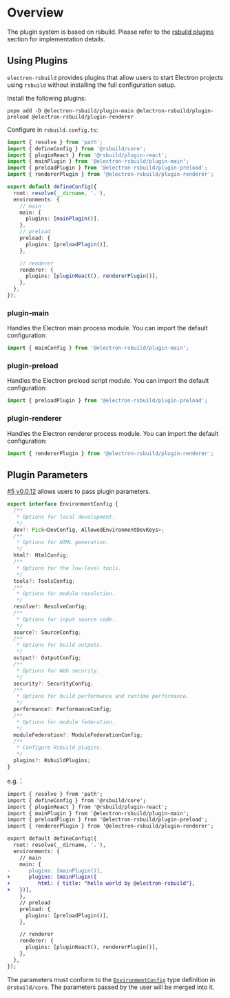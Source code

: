 # Overview

The plugin system is based on rsbuild. Please refer to the [rsbuild plugins](https://rsbuild.dev/en/plugins/list/index) section for implementation details.

## Using Plugins

`electron-rsbuild` provides plugins that allow users to start Electron projects using `rsbuild` without installing the full configuration setup.

Install the following plugins:

```shell
pnpm add -D @electron-rsbuild/plugin-main @electron-rsbuild/plugin-preload @electron-rsbuild/plugin-renderer
```

Configure in `rsbuild.config.ts`:

```ts
import { resolve } from 'path';
import { defineConfig } from '@rsbuild/core';
import { pluginReact } from '@rsbuild/plugin-react';
import { mainPlugin } from '@electron-rsbuild/plugin-main';
import { preloadPlugin } from '@electron-rsbuild/plugin-preload';
import { rendererPlugin } from '@electron-rsbuild/plugin-renderer';

export default defineConfig({
  root: resolve(__dirname, '.'),
  environments: {
    // main
    main: {
      plugins: [mainPlugin()],
    },
    // preload
    preload: {
      plugins: [preloadPlugin()],
    },

    // renderer
    renderer: {
      plugins: [pluginReact(), rendererPlugin()],
    },
  },
});
```

### plugin-main

Handles the Electron main process module. You can import the default configuration:

```ts
import { mainConfig } from '@electron-rsbuild/plugin-main';
```

### plugin-preload

Handles the Electron preload script module. You can import the default configuration:

```ts
import { preloadPlugin } from '@electron-rsbuild/plugin-preload';
```

### plugin-renderer

Handles the Electron renderer process module. You can import the default configuration:


```ts
import { rendererPlugin } from '@electron-rsbuild/plugin-renderer';
```

## Plugin Parameters

[#5 v0.0.12](https://github.com/electron-rsbuild/electron-rsbuild/pull/5/files) allows users to pass plugin parameters.

```ts
export interface EnvironmentConfig {
  /**
   * Options for local development.
   */
  dev?: Pick<DevConfig, AllowedEnvironmentDevKeys>;
  /**
   * Options for HTML generation.
   */
  html?: HtmlConfig;
  /**
   * Options for the low-level tools.
   */
  tools?: ToolsConfig;
  /**
   * Options for module resolution.
   */
  resolve?: ResolveConfig;
  /**
   * Options for input source code.
   */
  source?: SourceConfig;
  /**
   * Options for build outputs.
   */
  output?: OutputConfig;
  /**
   * Options for Web security.
   */
  security?: SecurityConfig;
  /**
   * Options for build performance and runtime performance.
   */
  performance?: PerformanceConfig;
  /**
   * Options for module federation.
   */
  moduleFederation?: ModuleFederationConfig;
  /**
   * Configure Rsbuild plugins.
   */
  plugins?: RsbuildPlugins;
}
```
e.g.：

```diff
import { resolve } from 'path';
import { defineConfig } from '@rsbuild/core';
import { pluginReact } from '@rsbuild/plugin-react';
import { mainPlugin } from '@electron-rsbuild/plugin-main';
import { preloadPlugin } from '@electron-rsbuild/plugin-preload';
import { rendererPlugin } from '@electron-rsbuild/plugin-renderer';

export default defineConfig({
  root: resolve(__dirname, '.'),
  environments: {
    // main
    main: {
-      plugins: [mainPlugin()],
+      plugins: [mainPlugin({
+         html: { title: "hello world by @electron-rsbuild"},
+   })],
    },
    // preload
    preload: {
      plugins: [preloadPlugin()],
    },

    // renderer
    renderer: {
      plugins: [pluginReact(), rendererPlugin()],
    },
  },
});
```


The parameters must conform to the [`EnvironmentConfig`](https://github.com/web-infra-dev/rsbuild/blob/main/packages/core/src/types/config.ts#L1891) type definition in `@rsbuild/core`. The parameters passed by the user will be merged into it.
